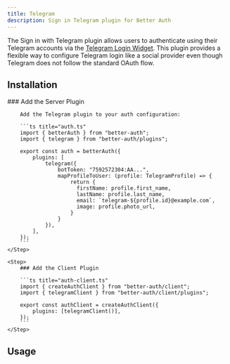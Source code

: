 ```yaml
---
title: Telegram
description: Sign in Telegram plugin for Better Auth
---
```


The Sign in with Telegram plugin allows users to authenticate using their Telegram accounts via the [Telegram Login Widget](https://core.telegram.org/widgets/login). This plugin provides a flexible way to configure Telegram login like a social provider even though Telegram does not follow the standard OAuth flow.

## Installation

<Steps>
    <Step>
        ### Add the Server Plugin

        Add the Telegram plugin to your auth configuration:

        ```ts title="auth.ts"
        import { betterAuth } from "better-auth";
        import { telegram } from "better-auth/plugins";

        export const auth = betterAuth({
            plugins: [
                telegram({
                    botToken: "7592572304:AA...",
                    mapProfileToUser: (profile: TelegramProfile) => {
                        return {
                          firstName: profile.first_name,
                          lastName: profile.last_name,
                          email: `telegram-${profile.id}@example.com`,
                          image: profile.photo_url,
                        }
                    }
                }),
            ],
        });
        ```
    </Step>

    <Step>
        ### Add the Client Plugin

        ```ts title="auth-client.ts"
        import { createAuthClient } from "better-auth/client";
        import { telegramClient } from "better-auth/client/plugins";

        export const authClient = createAuthClient({
            plugins: [telegramClient()],
        });
        ```
    </Step>

</Steps>

## Usage
